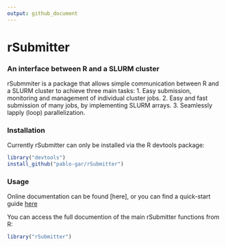 ```yaml
---
output: github_document
---
```


# rSubmitter 
### An interface between R and a SLURM cluster

rSubmmiter is a package that allows simple communication between R and a SLURM cluster to achieve three main tasks:
1. Easy submission, monitoring and management of individual cluster jobs.
2. Easy and fast submission of many jobs, by implementing SLURM arrays.
3. Seamlessly lapply (loop) parallelization.

### Installation
Currently rSubmitter can only be installed via the R devtools package:
```r
library("devtools")
install_github("pablo-gar/rSubmitter")
```

### Usage
Online documentation can be found [here], or you can find a quick-start guide [here](https://pablo-gar.github.io/rSubmitter/inst/doc/tutorial_basicUse.html)

You can access the full documention of the main rSubmitter functions from R:
```r
library("rSubmitter")
```
